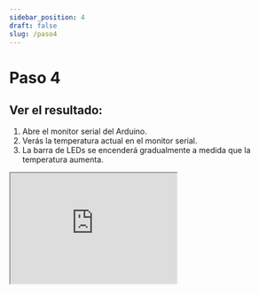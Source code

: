 ```yaml
---
sidebar_position: 4
draft: false
slug: /paso4
---
```


# Paso 4 

## **Ver el resultado:**

1. Abre el monitor serial del Arduino.
2. Verás la temperatura actual en el monitor serial.
3. La barra de LEDs se encenderá gradualmente a medida que la temperatura aumenta.

<iframe
  id="inlineFrameExample"
  title="Inline Frame Example"
  width="300"
  height="200"
  src="https://www.tinkercad.com/things/9pS0KitQg1f-copy-of-16x2-lcd-display?sharecode=o7_GSN-brmjOsS8b2YidACvz-6yfioSndXHDR2JAn2E">
</iframe>